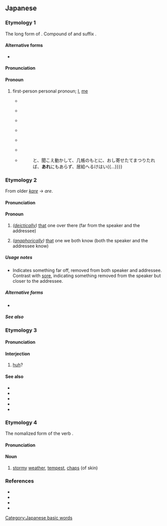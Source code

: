 ==Japanese==

===Etymology 1===
The long form of {{m|ja|我|tr=a}}. Compound of {{m|ja|我|tr=a}} and suffix {{m|ja|れ|tr=re}}.

====Alternative forms====
* {{l|ja|吾}}

====Pronunciation====
{{ja-pron|acc=h}}

====Pronoun====
{{ja-pos|pronoun}}

# {{ja-def|我}} {{lb|ja|archaic}} first-person personal pronoun; [[I]], [[me]]
#* {{RQ:Man'yōshū|5|808}}
#*: {{lang|ja|多都乃麻乎 '''阿礼'''波毛等米牟 阿遠尓与志 奈良乃美夜古迩 許牟比等乃多仁}}
#* {{RQ:Man'yōshū|14|3361}}
#*: {{lang|ja|安思我良能 乎弖毛許乃母尓 佐須和奈乃 可奈流麻之豆美 許呂'''安礼'''比毛等久}}
#* {{RQ:Man'yōshū|15|3585}}
#*: {{lang|ja|和伎母故我 之多尓毛伎余等 於久理多流 許呂母能比毛乎 '''安礼'''等可米也母}}
#* {{RQ:Man'yōshū|17|3932}}
#*: {{lang|ja|須麻比等乃 海辺都祢佐良受 夜久之保能 可良吉恋乎母 '''安礼'''波須流香物}}
#* {{RQ:Man'yōshū|18|4058}}
#*: {{lang|ja|多知婆奈能 登乎能多知婆奈 夜都代尓母 '''安礼'''波和須礼自 許乃多知婆奈乎}}
#* {{RQ:Man'yōshū|20|4298}}
#*: {{lang|ja|霜上尓 安良礼多婆之里 伊夜麻之尓 '''安礼'''波麻為許牟 年緒奈我久 <sub>古今未詳</sub>}}
#* {{RQ:Genji Monogatari|Yume no Ukihashi}}
#*: {{lang|ja|{{...}}と、聞こえ動かして、几帳のもとに、おし寄せたてまつりたれば、'''あれ'''にもあらず、居給へるけはい{{...}}}}

===Etymology 2===
From older ''[[かれ|kare]]'' → ''are''.

====Pronunciation====
{{ja-pron|acc=h}}

====Pronoun====
{{ja-pos|pronoun}}

# {{ja-def|彼れ}} ''([[deictically]])'' [[that]] one over there (far from the speaker and the addressee)
# {{ja-def|彼れ}} ''([[anaphorically]])'' [[that]] one we both know (both the speaker and the addressee know)

=====Usage notes=====
* Indicates something far off, removed from both speaker and addressee. Contrast with [[それ|sore]], indicating something removed from the speaker but closer to the addressee.

=====Alternative forms=====
* {{l|ja|彼}}

=====See also=====
{{Japanese demonstratives}}

===Etymology 3===

====Pronunciation====
{{ja-pron|acc=h|acc2=a}}

====Interjection====
{{ja-pos|interjection}}

# [[huh]]? {{gloss|expression of surprise and confusion}}

====See also====
* {{ja-r|あら}}
* {{ja-r|あらまあ}}
* {{ja-r|あらら}}
* {{ja-r|あれれ}}
* {{ja-r|え}}

===Etymology 4===
The nomalized form of the verb {{m|ja|荒れる|tr=are-}}.

====Pronunciation====
{{ja-pron|acc=h}}

====Noun====
{{ja-noun}}

# {{ja-def|荒れ}} [[stormy]] [[weather]], [[tempest]], [[chaps]] (of skin)

===References===
* {{R:Man'yōshū 1}}
* {{R:Man'yōshū 3}}
* {{R:Man'yōshū 4}}
* {{cite-book
|last=Yamagishi
|first=Tokuhei
|title=Koten Bungaku Taikei 14: [[w:Genji Monogatari|Genji Monogatari]] 5
|publisher=[[w:Iwanami Shoten Publishing|Iwanami Shoten]]
|date=1963
|origyear=circa 1001-1014
|location=Tōkyō
|language=Japanese
|isbn=4-0006-0018-4
}}

[[Category:Japanese basic words]]